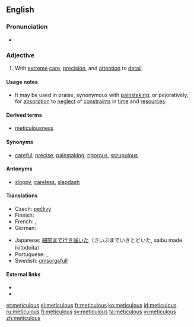 ==English==
===Pronunciation===
*{{audio|en-uk-meticulous.ogg|Audio (UK)}}

===Adjective===
{{en-adj}}

# With [[extreme]] [[care]], [[precision]], and [[attention]] to [[detail]].

====Usage notes====
* It may be used in praise, synonymous with [[painstaking]]; or pejoratively, for [[absorption]] to [[neglect]] of [[constraint]]s in [[time]] and [[resources]].

====Derived terms====
* [[meticulousness]]

====Synonyms====
* [[careful]], [[precise]], [[painstaking]], [[rigorous]], [[scrupulous]]

====Antonyms====
* [[sloppy]], [[careless]], [[slapdash]]

====Translations====
{{trans-top|with care, precision and attention}}
* Czech: [[pečlivý]]
* Finnish: {{t-|fi|huolellinen}}
* French: {{t|fr|méticuleux}}, {{t|fr|soigneux}}
* German: {{t+|de|akribisch}}
{{trans-mid}}
* Japanese: [[細部まで行き届いた]]（さいぶまでいきとどいた, saibu made ikitodoita）
* Portuguese: {{t|pt|meticuloso|m}}, {{t|pt|meticulosa|f}}
* Swedish: [[omsorgsfull]]
{{trans-bottom}}

====External links====
* {{R:Webster 1913}}
* {{R:Century 1911}}

[[et:meticulous]]
[[el:meticulous]]
[[fr:meticulous]]
[[ko:meticulous]]
[[id:meticulous]]
[[ru:meticulous]]
[[fi:meticulous]]
[[sv:meticulous]]
[[ta:meticulous]]
[[vi:meticulous]]
[[zh:meticulous]]